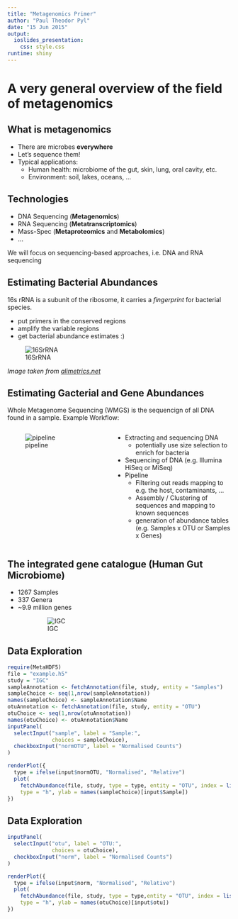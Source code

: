 ```yaml
---
title: "Metagenomics Primer"
author: "Paul Theodor Pyl"
date: "15 Jun 2015"
output:
  ioslides_presentation:
    css: style.css
runtime: shiny
---
```


# A very general overview of the field of metagenomics
## What is metagenomics

- There are microbes **everywhere**
- Let's sequence them!
- Typical applications:
  - Human health: microbiome of the gut, skin, lung, oral cavity, etc.
  - Environment: soil, lakes, oceans, ...

## Technologies

- DNA Sequencing (**Metagenomics**)
- RNA Sequencing (**Metatranscriptomics**)
- Mass-Spec (**Metaproteomics** and **Metabolomics**)
- ...

We will focus on sequencing-based approaches, i.e. DNA and RNA sequencing

## Estimating Bacterial Abundances
16s rRNA is a subunit of the ribosome, it carries a *fingerprint* for bacterial species.

- put primers in the conserved regions
- amplify the variable regions
- get bacterial abundance estimates :)

![16SrRNA][16SrRNA]

*Image taken from [alimetrics.net](http://www.alimetrics.net/en/index.php/dna-sequence-analysis)*

## Estimating Gacterial and Gene Abundances {.smaller}

Whole Metagenome Sequencing (WMGS) is the sequencign of all DNA found in a sample. Example Workflow:

<div style = "width: 44%; float: left;">
![pipeline][pipeline]
</div>
<div style = "width: 52%; float: right;">
- Extracting and sequencing DNA
    - potentially use size selection to enrich for bacteria
- Sequencing of DNA (e.g. Illumina HiSeq or MiSeq)
- Pipeline
    - Filtering out reads mapping to e.g. the host, contaminants, ...
    - Assembly / Clustering of sequences and mapping to known sequences
    - generation of abundance tables (e.g. Samples x OTU or Samples x Genes)
</div>
<br style="clear: both;"/>

## The integrated gene catalogue (Human Gut Microbiome)
- 1267 Samples
- 337 Genera
- ~9.9 million genes

<div style = "width: 80%; margin: auto;">
![IGC][IGC]
</div>

## Data Exploration {.smaller}

```r
require(MetaHDF5)
file = "example.h5"
study = "IGC"
sampleAnnotation <- fetchAnnotation(file, study, entity = "Samples")
sampleChoice <- seq(1,nrow(sampleAnnotation))
names(sampleChoice) <- sampleAnnotation$Name
otuAnnotation <- fetchAnnotation(file, study, entity = "OTU")
otuChoice <- seq(1,nrow(otuAnnotation))
names(otuChoice) <- otuAnnotation$Name
inputPanel(
  selectInput("sample", label = "Sample:",
              choices = sampleChoice),
  checkboxInput("normOTU", label = "Normalised Counts")
)

renderPlot({
  type = ifelse(input$normOTU, "Normalised", "Relative")
  plot(
    fetchAbundance(file, study, type = type, entity = "OTU", index = list(NULL, input$sample))[,1],
    type = "h", ylab = names(sampleChoice)[input$Sample])
})
```

## Data Exploration {.smaller}

```r
inputPanel(
  selectInput("otu", label = "OTU:",
              choices = otuChoice),
  checkboxInput("norm", label = "Normalised Counts")
)

renderPlot({
  type = ifelse(input$norm, "Normalised", "Relative")
  plot(
    fetchAbundance(file, study, type = type,entity = "OTU", index = list(input$otu, NULL))[1,],
    type = "h", ylab = names(otuChoice)[input$otu])
})
```


[16SrRNA]: 16SrRNA.Structure.png "16S rRNA Structure"
[pipeline]: Pipeline.png "Pipeline Example"
[IGC]: IGC.png "IGC paper"